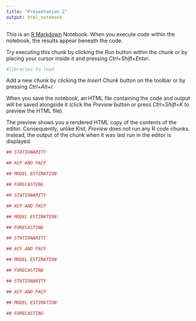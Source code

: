 ---
title: "Presentation 2"
output: html_notebook
---

This is an [R Markdown](http://rmarkdown.rstudio.com) Notebook. When you execute code within the notebook, the results appear beneath the code. 

Try executing this chunk by clicking the *Run* button within the chunk or by placing your cursor inside it and pressing *Ctrl+Shift+Enter*. 

```{r}
#libraries to load
```

Add a new chunk by clicking the *Insert Chunk* button on the toolbar or by pressing *Ctrl+Alt+I*.

When you save the notebook, an HTML file containing the code and output will be saved alongside it (click the *Preview* button or press *Ctrl+Shift+K* to preview the HTML file).

The preview shows you a rendered HTML copy of the contents of the editor. Consequently, unlike *Knit*, *Preview* does not run any R code chunks. Instead, the output of the chunk when it was last run in the editor is displayed.


```{r Well Water Elevation}

## STATIONARITY

## ACF AND PACF

## MODEL ESTIMATION

## FORECASTING

```



```{r Precipitation}

## STATIONARITY

## ACF AND PACF

## MODEL ESTIMATION

## FORECASTING


```



```{r Temperature}

## STATIONARITY

## ACF AND PACF

## MODEL ESTIMATION

## FORECASTING


```


```{r Population}

## STATIONARITY

## ACF AND PACF

## MODEL ESTIMATION

## FORECASTING

```

